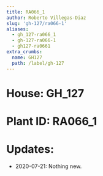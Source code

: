 ```yaml
---
title: RA066_1
author: Roberto Villegas-Diaz
slug: 'gh-127/ra066-1'
aliases:
  - gh_127-ra066_1
  - gh-127-ra066-1
  - gh127-ra0661
extra_crumbs:
  name: GH127
  path: /label/gh-127
---
```


# **House**: GH_127
# **Plant ID**: RA066_1
# **Updates**: 
 - 2020-07-21: Nothing new.
